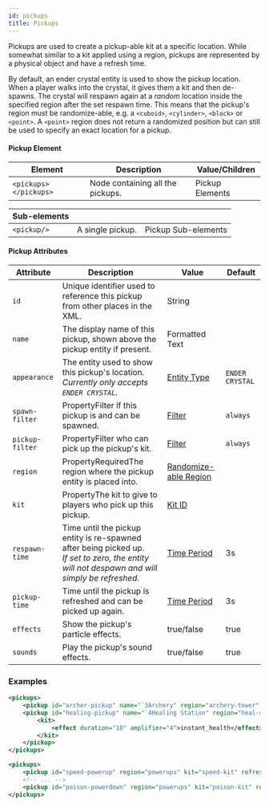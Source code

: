 ```yaml
---
id: pickups
title: Pickups
---
```


Pickups are used to create a pickup-able kit at a specific location.
While somewhat similar to a kit applied using a region, pickups are represented by a physical object and have a refresh time.

By default, an ender crystal entity is used to show the pickup location.
When a player walks into the crystal, it gives them a kit and then de-spawns.
The crystal will respawn again at a *random* location inside the specified region after the set respawn time.
This means that the pickup's region must be randomize-able, e.g. a `<cuboid>`, `<cylinder>`, `<block>` or `<point>`.
A `<point>` region does not return a randomized position but can still be used to specify an exact location for a pickup.

#### Pickup Element

| Element | Description | Value/Children |
|---|---|---|
| `<pickups> </pickups>` | Node containing all the pickups. | <span className="badge badge--secondary">Pickup Elements</span> |

| Sub-elements |||
|---|---|---|
| `<pickup/>` | A single pickup. | <span className="badge badge--secondary">Pickup Sub-elements</span> |

#### Pickup Attributes

| Attribute | Description | Value | Default |
|---|---|---|---|
| `id` | Unique identifier used to reference this pickup from other places in the XML. | <span className="badge badge--primary">String</span> |
| `name` | The display name of this pickup, shown above the pickup entity if present. | <span className="badge badge--primary">Formatted Text</span> |
| `appearance` | The entity used to show this pickup's location.<br />*Currently only accepts `ENDER CRYSTAL`.* | [Entity Type](/docs/reference/entities/entity-types) | `ENDER CRYSTAL ` |
| `spawn-filter` | <span className="badge badge--secondary" title="Can be either this attribute or a sub-element.">Property</span>Filter if this pickup is and can be spawned. | [Filter](/docs/modules/mechanics/filters) | `always` |
| `pickup-filter` | <span className="badge badge--secondary" title="Can be either this attribute or a sub-element.">Property</span>Filter who can pick up the pickup's kit. | [Filter](/docs/modules/mechanics/filters) | `always` |
| `region` | <span className="badge badge--secondary" title="Can be either this attribute or a sub-element.">Property</span><span className="badge badge--danger">Required</span>The region where the pickup entity is placed into. | [Randomize-able Region](/docs/modules/mechanics/regions) |
| `kit` | <span className="badge badge--secondary" title="Can be either this attribute or a sub-element.">Property</span>The kit to give to players who pick up this pickup. | [Kit ID](/docs/modules/gear/kits) |
| `respawn-time` | Time until the pickup entity is re-spawned after being picked up.<br />*If set to zero, the entity will not despawn and will simply be refreshed.* | [Time Period](/docs/reference/misc/time-periods) | 3s |
| `pickup-time` | Time until the pickup is refreshed and can be picked up again. | [Time Period](/docs/reference/misc/time-periods) | 3s |
| `effects` | Show the pickup's particle effects. | <span className="badge badge--primary">true/false</span> | true |
| `sounds` | Play the pickup's sound effects. | <span className="badge badge--primary">true/false</span> | true |

### Examples

```xml
<pickups>
    <pickup id="archer-pickup" name="`3Archery" region="archery-tower" kit="archery-kit" refresh="5m"/>
    <pickup id="healing-pickup" name="`4Healing Station" region="heal-station" refresh="1m">
        <kit>
            <effect duration="10" amplifier="4">instant_health</effect>
        </kit>
    </pickup>
</pickups>
```

```xml
<pickups>
    <pickup id="speed-powerup" region="powerups" kit="speed-kit" refresh="10s"/>
    <!-- ... -->
    <pickup id="poison-powerdown" region="powerups" kit="poison-kit" refresh="10s"/>
</pickups>
```

